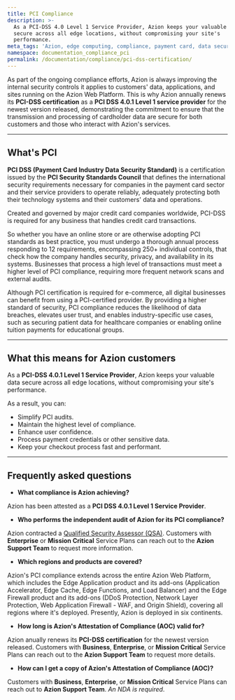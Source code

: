 ```yaml
---
title: PCI Compliance
description: >-
  As a PCI-DSS 4.0 Level 1 Service Provider, Azion keeps your valuable data
  secure across all edge locations, without compromising your site's
  performance.
meta_tags: 'Azion, edge computing, compliance, payment card, data security and privacy'
namespace: documentation_compliance_pci
permalink: /documentation/compliance/pci-dss-certification/
---
```


As part of the ongoing compliance efforts, Azion is always improving the internal security controls it applies to customers' data, applications, and sites running on the Azion Web Platform. This is why Azion annually renews its **PCI-DSS certification** as a **PCI DSS 4.0.1 Level 1 service provider** for the newest version released, demonstrating the commitment to ensure that the transmission and processing of cardholder data are secure for both customers and those who interact with Azion's services.

---

## What's PCI

**PCI DSS (Payment Card Industry Data Security Standard)** is a certification issued by the **PCI Security Standards Council** that defines the international security requirements necessary for companies in the payment card sector and their service providers to operate reliably, adequately protecting both their technology systems and their customers' data and operations.

Created and governed by major credit card companies worldwide, PCI-DSS is required for any business that handles credit card transactions.

So whether you have an online store or are otherwise adopting PCI standards as best practice, you must undergo a thorough annual process responding to 12 requirements, encompassing 250+ individual controls, that check how the company handles security, privacy, and availability in its systems. Businesses that process a high level of transactions must meet a higher level of PCI compliance, requiring more frequent network scans and external audits.

Although PCI certification is required for e-commerce, all digital businesses can benefit from using a PCI-certified provider. By providing a higher standard of security, PCI compliance reduces the likelihood of data breaches, elevates user trust, and enables industry-specific use cases, such as securing patient data for healthcare companies or enabling online tuition payments for educational groups.

---

## What this means for Azion customers

As a **PCI-DSS 4.0.1 Level 1 Service Provider**, Azion keeps your valuable data secure across all edge locations, without compromising your site's performance.

As a result, you can:

- Simplify PCI audits.
- Maintain the highest level of compliance.
- Enhance user confidence.
- Process payment credentials or other sensitive data.
- Keep your checkout process fast and performant.

---

## Frequently asked questions

- **What compliance is Azion achieving?**

Azion has been attested as a **PCI DSS 4.0.1 Level 1 Service Provider**.

- **Who performs the independent audit of Azion for its PCI compliance?**

Azion contracted a [Qualified Security Assessor (QSA)](https://listings.pcisecuritystandards.org/assessors_and_solutions/qualified_security_assessors). Customers with **Enterprise** or **Mission Critical** Service Plans can reach out to the **Azion Support Team** to request more information.

- **Which regions and products are covered?**

Azion's PCI compliance extends across the entire Azion Web Platform, which includes the Edge Application product and its add-ons (Application Accelerator, Edge Cache, Edge Functions, and Load Balancer) and the Edge Firewall product and its add-ons (DDoS Protection, Network Layer Protection, Web Application Firewall - WAF, and Origin Shield), covering all regions where it's deployed. Presently, Azion is deployed in six continents.

- **How long is Azion's Attestation of Compliance (AOC) valid for?**

Azion anually renews its **PCI-DSS certification** for the newest version released. Customers with **Business**, **Enterprise**, or **Mission Critical** Service Plans can reach out to the **Azion Support Team** to request more details.

- **How can I get a copy of Azion's Attestation of Compliance (AOC)?**

Customers with **Business**, **Enterprise**, or **Mission Critical** Service Plans can reach out to **Azion Support Team**. *An NDA is required*.
